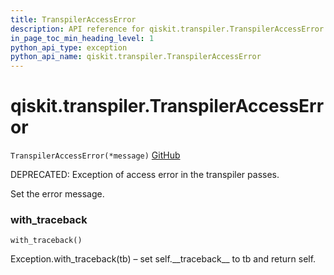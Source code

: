 ```yaml
---
title: TranspilerAccessError
description: API reference for qiskit.transpiler.TranspilerAccessError
in_page_toc_min_heading_level: 1
python_api_type: exception
python_api_name: qiskit.transpiler.TranspilerAccessError
---
```


# qiskit.transpiler.TranspilerAccessError

<span id="qiskit.transpiler.TranspilerAccessError" />

`TranspilerAccessError(*message)` [GitHub](https://github.com/qiskit/qiskit/tree/stable/0.17/qiskit/transpiler/exceptions.py "view source code")

DEPRECATED: Exception of access error in the transpiler passes.

Set the error message.

### with\_traceback

<span id="qiskit.transpiler.TranspilerAccessError.with_traceback" />

`with_traceback()`

Exception.with\_traceback(tb) – set self.\_\_traceback\_\_ to tb and return self.

